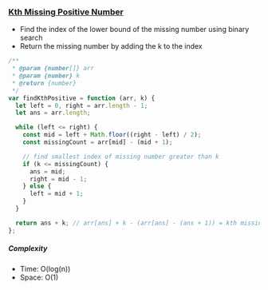 ### [Kth Missing Positive Number](https://leetcode.com/problems/kth-missing-positive-number/)

- Find the index of the lower bound of the missing number using binary search
- Return the missing number by adding the k to the index

```js copy
/**
 * @param {number[]} arr
 * @param {number} k
 * @return {number}
 */
var findKthPositive = function (arr, k) {
  let left = 0, right = arr.length - 1;
  let ans = arr.length;

  while (left <= right) {
    const mid = left + Math.floor((right - left) / 2);
    const missingCount = arr[mid] - (mid + 1);

    // find smallest index of missing number greater than k
    if (k <= missingCount) {
      ans = mid;
      right = mid - 1;
    } else {
      left = mid + 1;
    }
  }

  return ans + k; // arr[ans] + k - (arr[ans] - (ans + 1)) = kth missing number
};
```

##### Complexity

- Time: O(log(n))
- Space: O(1)
